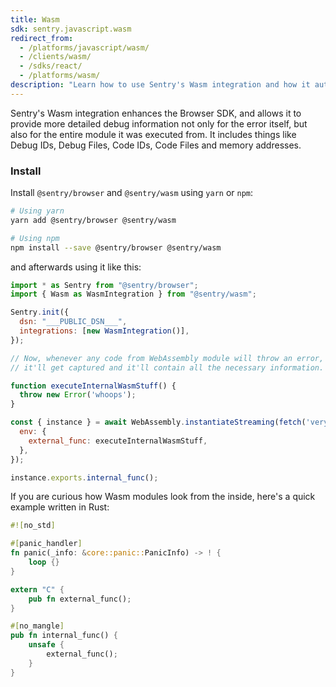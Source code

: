 ```yaml
---
title: Wasm
sdk: sentry.javascript.wasm
redirect_from:
  - /platforms/javascript/wasm/
  - /clients/wasm/
  - /sdks/react/
  - /platforms/wasm/
description: "Learn how to use Sentry's Wasm integration and how it automatically reports errors and exceptions in your Wasm module."
---
```


Sentry's Wasm integration enhances the Browser SDK, and allows it to provide more detailed debug information not only for the error itself, but also for the entire module it was executed from. It includes things like Debug IDs, Debug Files, Code IDs, Code Files and memory addresses.

### Install

Install `@sentry/browser` and `@sentry/wasm` using `yarn` or `npm`:

```bash
# Using yarn
yarn add @sentry/browser @sentry/wasm

# Using npm
npm install --save @sentry/browser @sentry/wasm
```

and afterwards using it like this:

```javascript
import * as Sentry from "@sentry/browser";
import { Wasm as WasmIntegration } from "@sentry/wasm";

Sentry.init({
  dsn: "___PUBLIC_DSN___",
  integrations: [new WasmIntegration()],
});

// Now, whenever any code from WebAssembly module will throw an error,
// it'll get captured and it'll contain all the necessary information.

function executeInternalWasmStuff() {
  throw new Error('whoops');
}

const { instance } = await WebAssembly.instantiateStreaming(fetch('very-complex-module.wasm'), {
  env: {
    external_func: executeInternalWasmStuff,
  },
});

instance.exports.internal_func();
```

If you are curious how Wasm modules look from the inside, here's a quick example written in Rust:

```rust
#![no_std]

#[panic_handler]
fn panic(_info: &core::panic::PanicInfo) -> ! {
    loop {}
}

extern "C" {
    pub fn external_func();
}

#[no_mangle]
pub fn internal_func() {
    unsafe {
        external_func();
    }
}
```

